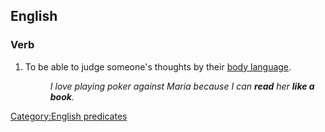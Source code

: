 ==English==

===Verb===
{{infl|en|verb|head=to [[read]] (someone) [[like]] [[a]] [[book]]}}

# {{simile}} To be able to judge someone's thoughts by their [[body language]].
#: ''I love playing poker against Maria because I can '''read''' her '''like a book'''.''

[[Category:English predicates]]